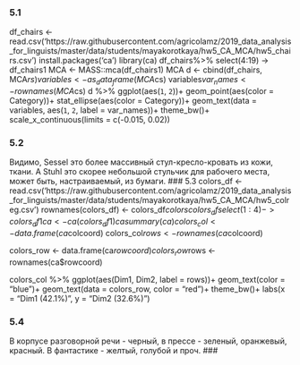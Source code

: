 ### 5.1
df_chairs <- read.csv('https://raw.githubusercontent.com/agricolamz/2019_data_analysis_for_linguists/master/data/students/mayakorotkaya/hw5_CA_MCA/hw5_chairs.csv')
install.packages('ca') 
library(ca)
df_chairs%>% 
  select(4:19) -> df_chairs1
MCA <- MASS::mca(df_chairs1) 
MCA
d <- cbind(df_chairs, MCA$rs)
variables <- as_data_frame(MCA$cs)
variables$var_names <- rownames(MCA$cs) 
d %>% 
  ggplot(aes(`1`, `2`))+ 
  geom_point(aes(color = Category))+ 
  stat_ellipse(aes(color = Category))+ 
  geom_text(data = variables, aes(`1`, `2`, label = var_names))+ 
  theme_bw()+ 
  scale_x_continuous(limits = c(-0.015, 0.02))

### 5.2
Видимо, Sessel это более массивный стул-кресло-кровать из кожи, ткани. А Stuhl это скорее небольшой стульчик для рабочего места, может быть, настраиваемый, из бумаги.
### 5.3
colors_df <- read.csv('https://raw.githubusercontent.com/agricolamz/2019_data_analysis_for_linguists/master/data/students/mayakorotkaya/hw5_CA_MCA/hw5_colreg.csv')
rownames(colors_df) <- colors_df$colors
colors_df %>% 
  select(1:4) -> colors_df1
ca <- ca(colors_df1)
ca
summary(ca)
colors_col <- data.frame(ca$colcoord)
colors_col$rows <- rownames(ca$colcoord)

colors_row <- data.frame(ca$rowcoord)
colors_row$rows <- rownames(ca$rowcoord)

colors_col %>% 
  ggplot(aes(Dim1, Dim2, label = rows))+
  geom_text(color = "blue")+
  geom_text(data = colors_row, color = "red")+
  theme_bw()+
  labs(x = "Dim1 (42.1%)",
       y = "Dim2 (32.6%)")

### 5.4
В корпусе разговорной речи - черный, в прессе - зеленый, оранжевый, красный. В фантастике - желтый, голубой и проч. 
###
